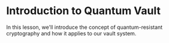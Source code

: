 
# Introduction to Quantum Vault

In this lesson, we'll introduce the concept of quantum-resistant cryptography and how it applies to our vault system.
